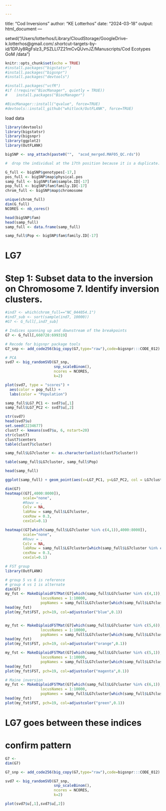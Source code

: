 ```yaml
---

---
```

title: "Cod Inversions"
author: "KE Lotterhos"
date: "2024-03-18"
output: html_document
---

setwd("/Users/lotterhos/Library/CloudStorage/GoogleDrive-k.lotterhos@gmail.com/.shortcut-targets-by-id/1DPJy8RgFslz3_PSZLLl7Z21mCvQUvnJZ/Manuscripts/Cod Ecotypes GoM /data")

```r
knitr::opts_chunk$set(echo = TRUE)
#install.packages("bigstatsr")
#install.packages("bigsnpr")
#install.packages("devtools")

#install.packages("vcfR")
#if (!require("BiocManager", quietly = TRUE))
#    install.packages("BiocManager")

#BiocManager::install("qvalue", force=TRUE)
#devtools::install_github("whitlock/OutFLANK", force=TRUE)
```

load data
```r
library(devtools)
library(bigstatsr)
library(bigsnpr)
library(ggplot2)
library(OutFLANK)

bigSNP <- snp_attach(paste0("",  "acod_merged.MAF05_QC.rds"))

#  drop the individual at the 17th position because it is a duplicate. It was a fish that was right in the middle of being red or olive and it accidentally got left in both groups and got sequenced twice. 

G_full <- bigSNP$genotypes[-17,]
pos_full <- bigSNP$map$physical.pos
samp_full <- bigSNP$fam$sample.ID[-17]
pop_full <- bigSNP$fam$family.ID[-17]
chrom_full <- bigSNP$map$chromosome

unique(chrom_full)
dim(G_full)
NCORES <- nb_cores()

head(bigSNP$fam)
head(samp_full)
samp_full <- data.frame(samp_full)

samp_full$Pop <- bigSNP$fam$family.ID[-17]

```

# LG7

# Step 1: Subset data to the inversion on Chromosome 7. Identify inversion clusters.

```r
#ind7 <- which(chrom_full=="NC_044054.1")
#ind7_sub <- sort(sample(ind7, 10000))
#G7 <- G_full[,ind7_sub]

# Indices spanning up and downstream of the breakpoints
G7 <- G_full[,660728:699319]

# Recode for bigsnpr package tools
G7_snp <- add_code256(big_copy(G7,type="raw"),code=bigsnpr:::CODE_012) 

# PCA
svd7 <- big_randomSVD(G7_snp, 
                      snp_scaleBinom(), 
                      ncores = NCORES,
                      k=2)

plot(svd7, type = "scores") +
  aes(color = pop_full) +
  labs(color = "Population")

samp_full$LG7_PC1 <- svd7$u[,1]
samp_full$LG7_PC2 <- svd7$u[,2]

str(svd7)
head(svd7$u)
set.seed(2234677)
clust7 <- kmeans(svd7$u, 6, nstart=20)
str(clust7)
clust7$centers
table(clust7$cluster)

samp_full$LG7cluster <- as.character(unlist(clust7$cluster))

table(samp_full$LG7cluster, samp_full$Pop)

head(samp_full)

ggplot(samp_full) + geom_point(aes(x=LG7_PC1, y=LG7_PC2, col = LG7cluster)) + scale_colour_discrete()
```

```r
dim(G7)
heatmap((G7[,4000:8000]),
        scale="none",
        #Rowv = ,
        Colv = NA,
        labRow = samp_full$LG7cluster,
        cexRow = 0.3,
        cexCol=0.1)

heatmap((G7[which(samp_full$LG7cluster %in% c(4,1)),4000:8000]),
        scale="none",
        #Rowv = ,
        Colv = NA,
        labRow = samp_full$LG7cluster[which(samp_full$LG7cluster %in% c(4,1))],
        cexRow = 0.3,
        cexCol=0.1)
```


```r
# FST group 
library(OutFLANK)

# group 5 vs 6 is reference
# group 4 vs 1 is alternate
dim(G7)
my_fst <- MakeDiploidFSTMat(G7[which(samp_full$LG7cluster %in% c(4,1)),], 
                locusNames = 1:10000, 
                popNames = samp_full$LG7cluster[which(samp_full$LG7cluster %in% c(4,1))])
head(my_fst)
plot(my_fst$FST, pch=19, col=adjustcolor("blue",0.1))


my_fst <- MakeDiploidFSTMat(G7[which(samp_full$LG7cluster %in% c(5,6)),], 
                locusNames = 1:10000, 
                popNames = samp_full$LG7cluster[which(samp_full$LG7cluster %in% c(5,6))])
head(my_fst)
plot(my_fst$FST, pch=19, col=adjustcolor("orange",0.1))

my_fst <- MakeDiploidFSTMat(G7[which(samp_full$LG7cluster %in% c(5,1)),], 
                locusNames = 1:10000, 
                popNames = samp_full$LG7cluster[which(samp_full$LG7cluster %in% c(5,1))])
head(my_fst)
plot(my_fst$FST, pch=19, col=adjustcolor("magenta",0.1))

# Maine inversion 
my_fst <- MakeDiploidFSTMat(G7[which(samp_full$LG7cluster %in% c(6,1)),], 
                locusNames = 1:10000, 
                popNames = samp_full$LG7cluster[which(samp_full$LG7cluster %in% c(6,1))])
head(my_fst)
plot(my_fst$FST, pch=19, col=adjustcolor("green",0.1))
```

# LG7 goes between these indices
# confirm pattern
```r
G7 <- 
dim(G7)

G7_snp <- add_code256(big_copy(G7,type="raw"),code=bigsnpr:::CODE_012) 

svd7 <- big_randomSVD(G7_snp, 
                      snp_scaleBinom(), 
                      ncores = NCORES,
                      k=2)

plot(svd7$u[,1],svd7$u[,2])
```